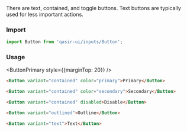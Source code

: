 
<Title>Type Buttons</Title>
<Subtitle>There are text, contained, and toggle buttons. Text buttons are typically used for less important actions.</Subtitle>

### Import

```js
import Button from 'qasir-ui/inputs/Button';
```

### Usage

<ButtonPrimary style={{marginTop: 20}} />

```html
<Button variant="contained" color="primary">Primary</Button>
```

<ButtonSecondary />

```html
<Button variant="contained" color="secondary">Secondary</Button>
```

<ButtonDisable />

```html
<Button variant="contained" disabled>Disable</Button>
```

<ButtonOutline />

```html
<Button variant="outlined">Outline</Button>
```

<ButtonText />

```html
<Button variant="text">Text</Button>
```
